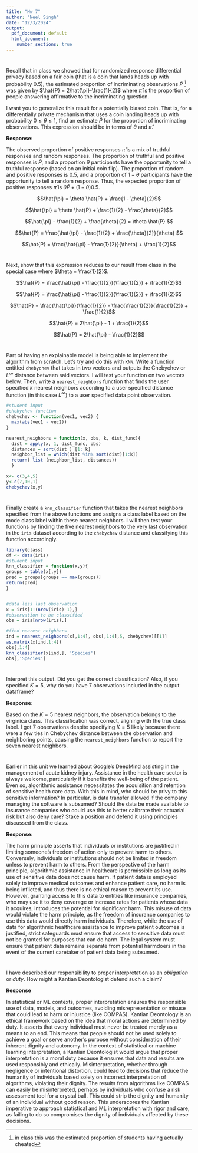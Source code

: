 ```yaml
---
title: "Hw 7"
author: "Neel Singh"
date: "12/3/2024"
output:
  pdf_document: default
  html_document:
    number_sections: true
---
```


# 
Recall that in class we showed that for randomized response differential privacy based on a fair coin (that is a coin that lands heads up with probability $0.5$), the estimated proportion of incriminating observations $\hat{P}$ ^[in class this was the estimated proportion of students having actually cheated] was given by $\hat{P} = 2\hat{\pi}-\frac{1}{2}$ where $\hat{\pi}$ is the proportion of people answering affirmative to the incriminating question.  

I want you to generalize this result for a potentially biased coin.  That is, for a differentially private mechanism that uses a coin landing heads up with probability $0 \leq \theta \leq 1$, find an estimate $\hat{P}$ for the proportion of incriminating observations.  This expression should be in terms of $\theta$ and $\hat{\pi}$.  

**Response:**

The observed proportion of positive responses $\hat{\pi}$ is a mix of truthful responses and random responses. The proportion of truthful and positive responses is $\hat{P}$, and a proportion $\theta$ participants have the opportunity to tell a truthful response (based on an initial coin flip). The proportion of random and positive responses is 0.5, and a proportion of $1-\theta$ participants have the opportunity to tell a random response. Thus, the expected proportion of positive responses $\hat{\pi}$ is $\theta \hat{P} + (1 - \theta) 0.5$. 

$$\hat{\pi} = \theta  \hat{P} + \frac{1 - \theta}{2}$$

$$\hat{\pi} = \theta  \hat{P} + \frac{1}{2} - \frac{\theta}{2}$$

$$\hat{\pi} - \frac{1}{2} + \frac{\theta}{2} = \theta \hat{P} $$

$$\hat{P} = \frac{\hat{\pi} - \frac{1}{2} + \frac{\theta}{2}}{\theta} $$

$$\hat{P} = \frac{\hat{\pi} - \frac{1}{2}}{\theta} + \frac{1}{2}$$

#
Next, show that this expression reduces to our result from class in the special case where $\theta = \frac{1}{2}$.

$$\hat{P} = \frac{\hat{\pi} - \frac{1}{2}}{\frac{1}{2}} + \frac{1}{2}$$

$$\hat{P} = \frac{\hat{\pi} - \frac{1}{2}}{\frac{1}{2}} + \frac{1}{2}$$

$$\hat{P} = \frac{\hat{\pi}}{\frac{1}{2}} - \frac{\frac{1}{2}}{\frac{1}{2}} + \frac{1}{2}$$

$$\hat{P} = 2\hat{\pi} - 1 + \frac{1}{2}$$

$$\hat{P} = 2\hat{\pi} - \frac{1}{2}$$


#
Part of having an explainable model is being able to implement the algorithm from scratch.  Let's try and do this with `KNN`.  Write a function entitled `chebychev` that takes in two vectors and outputs the Chebychev or $L^\infty$ distance between said vectors.  I will test your function on two vectors below.  Then, write a `nearest_neighbors` function that finds the user specified $k$ nearest neighbors according to a user specified distance function (in this case $L^\infty$) to a user specified data point observation.  

```r
#student input
#chebychev function
chebychev <- function(vec1, vec2) {
  max(abs(vec1 - vec2))
}

nearest_neighbors = function(x, obs, k, dist_func){ 
  dist = apply(x, 1, dist_func, obs) 
  distances = sort(dist ) [1: k] 
  neighbor_list = which(dist %in% sort(dist)[1:k]) 
  return( list (neighbor_list, distances)) 
  }

x<- c(3,4,5)
y<-c(7,10,1)
chebychev(x,y)

```

#
Finally create a `knn_classifier` function that takes the nearest neighbors specified from the above functions and assigns a class label based on the mode class label within these nearest neighbors.  I will then test your functions by finding the five nearest neighbors to the very last observation in the `iris` dataset according to the `chebychev` distance and classifying this function accordingly.  

```r
library(class)
df <- data(iris) 
#student input
knn_classifier = function(x,y){
groups = table(x[,y])
pred = groups[groups == max(groups)]
return(pred)
}


#data less last observation
x = iris[1:(nrow(iris)-1),]
#observation to be classified
obs = iris[nrow(iris),]

#find nearest neighbors
ind = nearest_neighbors(x[,1:4], obs[,1:4],5, chebychev)[[1]]
as.matrix(x[ind,1:4])
obs[,1:4]
knn_classifier(x[ind,], 'Species')
obs[,'Species']

```

# 
Interpret this output.  Did you get the correct classification?  Also, if you specified $K=5$, why do you have $7$ observations included in the output dataframe?

**Response:**

Based on the $K=5$ nearest neighbors, the observation belongs to the virginica class. This classification was correct, aligning with the true class label. I got 7 observations despite specifying $K = 5$ likely because there were a few ties in Chebychev distance between the observation and neighboring points, causing the `nearest_neighbors` function to report the seven nearest neighbors. 


#
Earlier in this unit we learned about Google's DeepMind assisting in the management of acute kidney injury.  Assistance in the health care sector is always welcome, particularly if it benefits the well-being of the patient.  Even so, algorithmic assistance necessitates the acquisition and retention of sensitive health care data.  With this in mind, who should be privy to this sensitive information?  In particular, is data transfer allowed if the company managing the software is subsumed?  Should the data be made available to insurance companies who could use this to better calibrate their actuarial risk but also deny care?  Stake a position and defend it using principles discussed from the class.  

**Response:**

The harm principle asserts that individuals or institutions are justified in limiting someone’s freedom of action only to prevent harm to others. Conversely, individuals or institutions should not be limited in freedom unless to prevent harm to others. From the perspective of the harm principle, algorithmic assistance in healthcare is permissible as long as its use of sensitive data does not cause harm. If patient data is employed solely to improve medical outcomes and enhance patient care, no harm is being inflicted, and thus there is no ethical reason to prevent its use. However, granting access to this data to entities like insurance companies, who may use it to deny coverage or increase rates for patients whose data it acquires, introduces the potential for significant harm. This misuse of data would violate the harm principle, as the freedom of insurance companies to use this data would directly harm individuals. Therefore, while the use of data for algorithmic healthcare assistance to improve patient outcomes is justified, strict safeguards must ensure that access to sensitive data must not be granted for purposes that can do harm. The legal system must ensure that patient data remains separate from potential harmdoers in the event of the current caretaker of patient data being subsumed. 

#
I have described our responsibility to proper interpretation as an *obligation* or *duty*.  How might a Kantian Deontologist defend such a claim?  

**Response**

In statistical or ML contexts, proper interpretation ensures the responsible use of data, models, and outcomes, avoiding misrepresentation or misuse that could lead to harm or injustice (like COMPAS). Kantian Deontology is an ethical framework based on the idea that moral actions are determined by duty. It asserts that every individual must never be treated merely as a means to an end. This means that people should not be used solely to achieve a goal or serve another’s purpose without consideration of their inherent dignity and autonomy. In the context of statistical or machine learning interpretation, a Kantian Deontologist would argue that proper interpretation is a moral duty because it ensures that data and results are used responsibly and ethically. Misinterpretation, whether through negligence or intentional distortion, could lead to decisions that reduce the humanity of individuals based solely on incorrect interpretation of algorithms, violating their dignity. The results from algorithms like COMPAS can easily be misinterpreted, perhaps by individuals who confuse a risk assessment tool for a crystal ball. This could strip the dignity and humanity of an individual without good reason. This underscores the Kantian imperative to approach statistical and ML interpretation with rigor and care, as failing to do so compromises the dignity of individuals affected by these decisions.